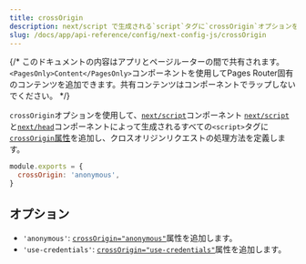 ```yaml
---
title: crossOrigin
description: next/script で生成される`script`タグに`crossOrigin`オプションを追加します。
slug: /docs/app/api-reference/config/next-config-js/crossOrigin
---
```


{/* このドキュメントの内容はアプリとページルーターの間で共有されます。`<PagesOnly>Content</PagesOnly>`コンポーネントを使用してPages Router固有のコンテンツを追加できます。共有コンテンツはコンポーネントでラップしないでください。 */}

`crossOrigin`オプションを使用して、<AppOnly>[`next/script`](/docs/app/guides/scripts)コンポーネント</AppOnly> <PagesOnly>[`next/script`](/docs/pages/guides/scripts)と[`next/head`](/docs/pages/api-reference/components/head)コンポーネント</PagesOnly>によって生成されるすべての`<script>`タグに[`crossOrigin`属性](https://developer.mozilla.org/en-US/docs/Web/HTML/Attributes/crossorigin)を追加し、クロスオリジンリクエストの処理方法を定義します。

```js filename="next.config.js"
module.exports = {
  crossOrigin: 'anonymous',
}
```

## オプション

- `'anonymous'`: [`crossOrigin="anonymous"`](https://developer.mozilla.org/en-US/docs/Web/HTML/Attributes/crossorigin#anonymous)属性を追加します。
- `'use-credentials'`: [`crossOrigin="use-credentials"`](https://developer.mozilla.org/en-US/docs/Web/HTML/Attributes/crossorigin#use-credentials)属性を追加します。
